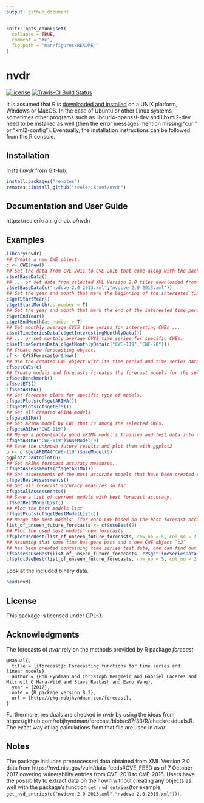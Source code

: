 ```yaml
---
output: github_document
---
```


<!--
---
output:
   html_document:
     self_contained: no
---
-->

<!-- README.md is generated from README.Rmd. Please edit that file -->

```r
knitr::opts_chunk$set(
  collapse = TRUE,
  comment = "#>",
  fig.path = "man/figures/README-"
)
```
# nvdr
[![license](https://img.shields.io/badge/license-GPL--3-blue.svg)](https://www.gnu.org/licenses/gpl-3.0.en.html)
[![Travis-CI Build Status](https://travis-ci.org/realerikrani/nvdr.svg?branch=master)](https://travis-ci.org/realerikrani/nvdr)

It is assumed that R is [downloaded and installed](https://www.r-project.org/) on a UNIX platform, Windows or MacOS. In the case of Ubuntu or other Linux systems, sometimes other programs such as libcurl4-openssl-dev and libxml2-dev need to be installed as well (then the error messages mention missing "curl" or "xml2-config").
Eventually, the installation instructions can be followed from the R console.

## Installation

Install *nvdr* from GitHub.
```r
install.packages("remotes")
remotes::install_github("realerikrani/nvdr")
```

## Documentation and User Guide

https://realerikrani.github.io/nvdr/

## Examples

```r
library(nvdr)
## Create a new CWE object.
c <- CWE$new()
## Set the data from CVE-2011 to CVE-2016 that come along with the package ...
c$setBaseData()
## ... or set data from selected XML Version 2.0 files downloaded from https://nvd.nist.gov/vuln/data-feeds#CVE_FEED .
c$setBaseData(c("nvdcve-2.0-2013.xml","nvdcve-2.0-2015.xml"))
## Get the year and month that mark the beginning of the interested time period.
c$getStartYear()
c$getStartMonth(as_number = T)
## Get the year and month that mark the end of the interested time period. See how to change the end and start at the end of the README.
c$getEndYear()
c$getEndMonth(as_number = T)
## Set monthly average CVSS time series for interesting CWEs ...
c$setTimeSeriesData(c$getInterestingMonthlyData())
## ... or set monthly average CVSS time series for specific CWEs.
c$setTimeSeriesData(c$getMonthlyData(c("CWE-119","CWE-78")))
## Create new forecasting object.
cf <- CVSSForecaster$new()
## Use the created CWE object with its time period and time series data.
cf$setCWEs(c)
## Create models and forecasts (creates the forecast models for the selected CWEs' time series and measures the accuracy).
cf$setBenchmark()
cf$setETS()
cf$setARIMA()
## Get forecast plots for specific type of models.
cf$getPlots(cf$getARIMA())
cf$getPlots(cf$getETS())
## Get all created ARIMA models
cf$getARIMA()
## Get ARIMA model by CWE that is among the selected CWEs.
cf$getARIMA("CWE-119")
## Merge a potentially good ARIMA model's training and test data into new training data to  forecast the unknown future of 9 months.
cf$getARIMA("CWE-119")$useModel(9)
## Save the unknown future results and plot them with ggplot2
u <- cf$getARIMA("CWE-119")$useModel(9)
ggplot2::autoplot(u)
## Get ARIMA forecast accuracy measures.
cf$getAssessments(cf$getARIMA())
## Get assessments of the most accurate models that have been created so far for each CWE
cf$getBestAssessments()
## Get all forecast accuracy measures so far
cf$getAllAssessments()
## Save a list of current models with best forecast accuracy.
cf$setBestModelList()
## Plot the best models list
cf$getPlots(cf$getBestModelList())
## Merge the best models' (for each CWE based on the best forecast accuracy) training and test data into new training data for forecasts of the unknown future of 9 months.
list_of_unseen_future_forecasts <- cf$useBest(9)
## Plot the used best models' new forecasts
cf$plotUseBest(list_of_unseen_future_forecasts, row_no = 5, col_no = 2)
## Assuming that some time has gone past and a new CWE object `c2`
## has been created containing time series test data, one can find out the forecast accuracy and add the obtained actual values to plots
cf$assessUseBest(list_of_unseen_future_forecasts, c2$getTimeSeriesData())
cf$plotUseBest(list_of_unseen_future_forecasts, row_no = 5, col_no = 2, actual = c2$getTimeSeriesData())
```

Look at the included binary data.
```r
head(nvd)
```

## License
This package is licensed under GPL-3.

## Acknowledgments
The forecasts of *nvdr* rely on the methods provided by R package *forecast*.
```
@Manual{,
  title = {{forecast}: Forecasting functions for time series and linear models},
  author = {Rob Hyndman and Christoph Bergmeir and Gabriel Caceres and Mitchell O'Hara-Wild and Slava Razbash and Earo Wang},
  year = {2017},
  note = {R package version 8.3},
  url = {http://pkg.robjhyndman.com/forecast},
}
```
Furthermore, residuals are checked in *nvdr* by using the ideas from https://github.com/robjhyndman/forecast/blob/c87f33/R/checkresiduals.R. The
exact way of lag calculations from that file are used in *nvdr*.

## Notes
The package includes preprocessed data obtained from XML Version 2.0 data from https://nvd.nist.gov/vuln/data-feeds#CVE_FEED as of 7 October 2017 covering vulnerability entries from CVE-2011 to CVE-2016. Users have the possibility to extract data on their own without creating any objects as well with the package's function ``get_nvd_entries``(for example,  ``get_nvd_entries(c("nvdcve-2.0-2013.xml","nvdcve-2.0-2015.xml"))``).
